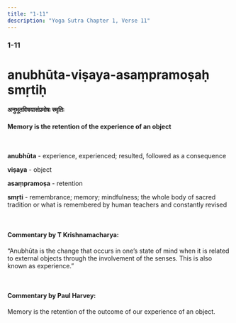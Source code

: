 ```yaml
---
title: "1-11"
description: "Yoga Sutra Chapter 1, Verse 11"
---
```


### 1-11

# anubhūta-viṣaya-asaṃpramoṣaḥ smṛtiḥ

#### अनुभूतविषयासंप्रमोषः स्मृतिः

#### Memory is the retention of the experience of an object

<br />

**anubhūta** - experience, experienced; resulted, followed as a consequence <br />

**viṣaya** - object <br />

**asaṃpramoṣa** - retention <br />

**smṛti** - remembrance; memory; mindfulness; the whole body of sacred tradition or what is remembered by human teachers and constantly revised <br />

<br />

#### Commentary by T Krishnamacharya:

“Anubhūta is the change that
occurs in one’s state of mind
when it is related to external objects
through the involvement of the senses.
This is also known as experience.”

<br />

#### Commentary by Paul Harvey:

Memory is the retention of the outcome of our experience of an object.
